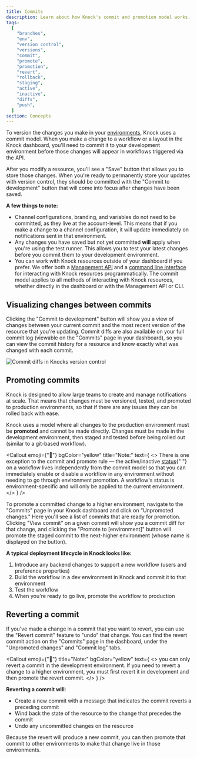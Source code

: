 ```yaml
---
title: Commits
description: Learn about how Knock's commit and promotion model works.
tags:
  [
    "branches",
    "env",
    "version control",
    "versions",
    "commit",
    "promote",
    "promotion",
    "revert",
    "rollback",
    "staging",
    "active",
    "inactive",
    "diffs",
    "push",
  ]
section: Concepts
---
```


To version the changes you make in your [environments](/concepts/environments), Knock uses a commit model. When you make a change to a workflow or a layout in the Knock dashboard, you'll need to commit it to your development environment before those changes will appear in workflows triggered via the API.

After you modify a resource, you'll see a "Save" button that allows you to store those changes. When you're ready to permanently store your updates with version control, they should be committed with the "Commit to development" button that will come into focus after changes have been saved.

**A few things to note:**

- Channel configurations, branding, and variables do not need to be committed, as they live at the account-level. This means that if you make a change to a channel configuration, it will update immediately on notifications sent in that environment.
- Any changes you have saved but not yet committed **will** apply when you're using the test runner. This allows you to test your latest changes before you commit them to your development environment.
- You can work with Knock resources outside of your dashboard if you prefer. We offer both a [Management API](/developer-tools/management-api) and a [command line interface](/developer-tools/knock-cli) for interacting with Knock resources programmatically. The commit model applies to all methods of interacting with Knock resources, whether directly in the dashboard or with the Management API or CLI.

## Visualizing changes between commits

Clicking the "Commit to development" button will show you a view of changes between your current commit and the most recent version of the resource that you're updating. Commit diffs are also available on your full commit log (viewable on the "Commits" page in your dashboard), so you can view the commit history for a resource and know exactly what was changed with each commit.

![Commit diffs in Knocks version control](/images/commit-diff-showcase.gif)

## Promoting commits

Knock is designed to allow large teams to create and manage notifications at scale. That means that
changes must be versioned, tested, and promoted to production environments, so that if there are
any issues they can be rolled back with ease.

Knock uses a model where all changes to the production environment must be **promoted** and cannot be made directly.
Changes must be made in the development environment, then staged and tested before being rolled out (similar to a git-based workflow).

<Callout
  emoji={"🚨"}
  bgColor="yellow"
  title="Note:"
  text={
    <>
      There is one exception to the commit and promote rule — the
      active/inactive <a href="/concepts/workflows#workflow-status">status</a>{" "}
      on a workflow lives independently from the commit model so that you can
      immediately enable or disable a workflow in any environment without
      needing to go through environment promotion. A workflow's status is
      environment-specific and will only be applied to the current environment.
    </>
  }
/>

To promote a committed change to a higher environment, navigate to the "Commits" page in your Knock dashboard and click on "Unpromoted changes." Here you'll see a list of commits that are ready for promotion. Clicking "View commit" on a given commit will show you a commit diff for that change, and clicking the "Promote to [environment]" button will promote the staged commit to the next-higher environment (whose name is displayed on the button).

**A typical deployment lifecycle in Knock looks like:**

1. Introduce any backend changes to support a new workflow (users and preference properties)
2. Build the workflow in a dev environment in Knock and commit it to that environment
3. Test the workflow
4. When you're ready to go live, promote the workflow to production

## Reverting a commit

If you've made a change in a commit that you want to revert, you can use the "Revert commit" feature to "undo" that change. You can find the revert commit action on the "Commits" page in the dashboard, under the "Unpromoted changes" and "Commit log" tabs.

<Callout
  emoji={"🚨"}
  title="Note:"
  bgColor="yellow"
  text={
    <>
      you can only revert a commit in the development environment. If you need
      to revert a change to a higher environment, you must first revert it in
      development and then promote the revert commit.
    </>
  }
/>

**Reverting a commit will**:

- Create a new commit with a message that indicates the commit reverts a preceding commit
- Wind back the state of the resource to the change that precedes the commit
- Undo any uncommitted changes on the resource

Because the revert will produce a new commit, you can then promote that commit to other environments to make that change live in those environments.
